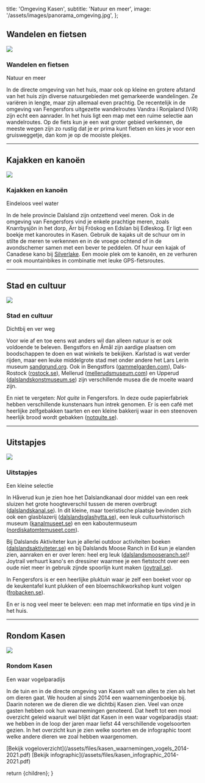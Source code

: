  title: 'Omgeving Kasen',
  subtitle: 'Natuur en meer',
  image: '/assets/images/panorama_omgeving.jpg',
};

## Wandelen en fietsen

![](/assets/images/omgeving_uitzicht.jpg)

### Wandelen en fietsen

Natuur en meer

In de directe omgeving van het huis, maar ook op kleine en grotere afstand van het huis zijn diverse natuurgebieden met gemarkeerde wandelingen. Ze variëren in lengte, maar zijn allemaal even prachtig. De recentelijk in de omgeving van Fengersfors uitgezette wandelroutes Vandra i Ronjaland (ViR) zijn echt een aanrader. In het huis ligt een map met een ruime selectie aan wandelroutes. Op de fiets kun je een wat groter gebied verkennen, de meeste wegen zijn zo rustig dat je er prima kunt fietsen en kies je voor een gruisweggetje, dan kom je op de mooiste plekjes.

---

## Kajakken en kanoën

![](/assets/images/omgeving_kano.jpg)

### Kajakken en kanoën

Eindeloos veel water

In de hele provincie Dalsland zijn ontzettend veel meren. Ook in de omgeving van Fengersfors vind je enkele prachtige meren, zoals Knarrbysjön in het dorp, Ärr bij Fröskog en Edslan bij Edleskog. Er ligt een boekje met kanoroutes in Kasen. Gebruik de kajaks uit de schuur om in stilte de meren te verkennen en in de vroege ochtend of in de avondschemer samen met een bever te peddelen. Of huur een kajak of Canadese kano bij [Silverlake](https://www.silverlake.se). Een mooie plek om te kanoën, en ze verhuren er ook mountainbikes in combinatie met leuke GPS-fietsroutes.

---

## Stad en cultuur

![](/assets/images/omgeving_bruket.jpg)

### Stad en cultuur

Dichtbij en ver weg

Voor wie af en toe eens wat anders wil dan alleen natuur is er ook voldoende te beleven. Bengstfors en Åmål zijn aardige plaatsen om boodschappen te doen en wat winkels te bekijken. Karlstad is wat verder rijden, maar een leuke middelgrote stad met onder andere het Lars Lerin museum [sandgrund.org](https://sandgrund.org). Ook in Bengstfors ([gammelgarden.com](https://www.gammelgarden.com)), Dals-Rostock ([rostock.se](https://www.rostock.se)), Mellerud ([mellerudsmuseum.com](https://mellerudsmuseum.com/)) en Upperud ([dalslandskonstmuseum.se](https://www.dalslandskonstmuseum.se)) zijn verschillende musea die de moeite waard zijn.

En niet te vergeten: <i>Not quite</i> in Fengersfors. In deze oude papierfabriek hebben verschillende kunstenaars hun intrek genomen. Er is een café met heerlijke zelfgebakken taarten en een kleine bakkerij waar in een steenoven heerlijk brood wordt gebakken ([notquite.se](https://www.notquite.se)).

---

## Uitstapjes

![](/assets/images/omgeving_eland.jpg)

### Uitstapjes

Een kleine selectie

In Håverud kun je zien hoe het Dalslandkanaal door middel van een reek sluizen het grote hoogteverschil tussen de meren overbrugt ([dalslandskanal.se](https://www.dalslandskanal.se)). In dit kleine, maar toeristische plaatsje bevinden zich ook een glasblazerij ([dalslandsglashytta.se](https://www.dalslandsglashytta.se)), een leuk cultuurhistorisch museum ([kanalmuseet.se](https://www.kanalmuseet.se)) en een kaboutermuseum ([nordiskatomtemuseet.com](https://www.nordiskatomtemuseet.com)).

Bij Dalslands Aktiviteter kun je allerlei outdoor activiteiten boeken ([dalslandsaktiviteter.se](https://www.dalslandsaktiviteter.se)) en bij Dalslands Moose Ranch in Ed kun je elanden zien, aanraken en er over leren: heel erg leuk ([dalslandsmooseranch.se](https://www.dalslandsmooseranch.se))! Joytrail verhuurt kano's en dressiner waarmee je een fietstocht over een oude niet meer in gebruik zijnde spoorlijn kunt maken ([joytrail.se](https://www.joytrail.se)).

In Fengersfors is er een heerlijke pluktuin waar je zelf een boeket voor op de keukentafel kunt plukken of een bloemschikworkshop kunt volgen ([frobacken.se](https://www.frobacken.se)).

En er is nog veel meer te beleven: een map met informatie en tips vind je in het huis.

---

## Rondom Kasen

![](/assets/images/omgeving_hert.jpg)

### Rondom Kasen

Een waar vogelparadijs

In de tuin en in de directe omgeving van Kasen valt van alles te zien als het om dieren gaat. We houden al sinds 2014 een waarnemingenboekje bij. Daarin noteren we de dieren die we dichtbij Kasen zien. Veel van onze gasten hebben ook hun waarnemingen genoteerd. Dat heeft tot een mooi overzicht geleid waaruit wel blijkt dat Kasen in een waar vogelparadijs staat: we hebben in de loop der jaren maar liefst 44 verschillende vogelsoorten gezien. In het overzicht kun je zien welke soorten en de infographic toont welke andere dieren we zoal hebben waargenomen.

<div className="links">
  [Bekijk vogeloverzicht](/assets/files/kasen_waarnemingen_vogels_2014-2021.pdf)
  [Bekijk infographic](/assets/files/kasen_infographic_2014-2021.pdf)
</div>


  return <ContentLayout meta={meta}>{children}</ContentLayout>;
}
